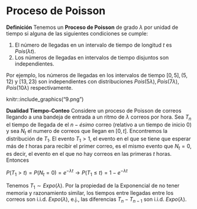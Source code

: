 # Proceso de Poisson {#poisson}

$\textbf{Definición}$
Tenemos un $\textbf{Proceso de Poisson}$ de grado $\lambda$ por unidad de tiempo si alguna de las siguientes condiciones se cumple:

1. El número de llegadas en un intervalo de tiempo de longitud $t$ es $Pois(\lambda t)$.
2. Los números de llegadas en intervalos de tiempo disjuntos son independientes.


Por ejemplo, los números de llegadas en los intervalos de tiempo $[0,5], (5,12)$ y $[13,23)$ son independientes con distribuciones $Pois(5\lambda), Pois(7\lambda), Pois(10\lambda)$ respectivamente. 

knitr::include_graphics("9.png")

$\textbf{Dualidad Tiempo-Conteo}$
Considere un proceso de Poisson de correos llegando a una bandeja de entrada a un ritmo de $\lambda$ correos por hora. Sea $T_n$ el tiempo de llegada de el $n- ésimo$ correo (relativo a un tiempo de inicio 0) y sea $N_t$ el numero de correos que llegan en $[0,t]$. Encontremos la distribución de $T_1$. El evento $T_1>1$, el evento en el que se tiene que esperar más de $t$ horas para recibir el primer correo, es el mismo evento que $N_t = 0$, es decir, el evento en el que no hay correos en las primeras $t$ horas. Entonces

$P(T_1 > t) = P(N_t = 0)=e^{-\lambda t} \longrightarrow P(T_1 \leq t) = 1-e^{-\lambda t}$

Tenemos $T_1 \sim Expo(\lambda)$. Por la propiedad de la Exponencial de no tener memoria y razonamiento similar, los tiempos entre llegadas entre los correos son i.i.d. $Expo(\lambda)$, e.j., las diferencias $T_n - T_{n-1}$ son i.i.d. $Expo(\lambda)$.
